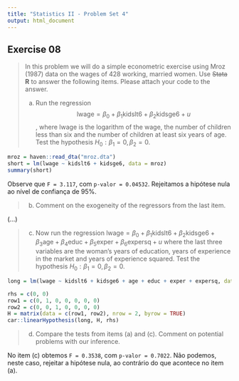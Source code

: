 ```yaml
---
title: "Statistics II - Problem Set 4"
output: html_document
---
```


## Exercise 08

> In this problem we will do a simple econometric exercise using Mroz (1987) data on the wages of 428 working, married 
> women. Use ~~Stata~~ **R** to answer the following items. Please attach your code to the answer. 
> 
> (a) Run the regression $$\text{lwage} = \beta_0 + \beta_1 \text{kidslt6} + \beta_2 \text{kidsge6} + u$$, where $\text{lwage}$ is the logarithm of the wage, 
> \text{kidslt6} the number of children less than six and \text{kidsge6} the number of children at least six years of age. Test the hypothesis $H_0 : \beta_1 = 0, \beta_2 = 0$.


```r
mroz = haven::read_dta("mroz.dta")
short = lm(lwage ~ kidslt6 + kidsge6, data = mroz)
summary(short)
```

Observe que `F = 3.117`, com `p-valor = 0.04532`. Rejeitamos a hipótese nula ao nível de confiança de 95%.

> (b) Comment on the exogeneity of the regressors from the last item.

(...)

> (c) Now run the regression $\text{lwage} = \beta_0 + \beta_1 \text{kidslt6} + \beta_2 \text{kidsge6} + \beta_3 \text{age} + \beta_4 \text{educ} + \beta_5 \text{exper} + \beta_6 \text{expersq} + u$ where the last three variables are the woman’s years of education, years of experience in the market and years of experience squared.
Test the hypothesis $H_0: \beta_1 = 0, \beta_2 = 0$.

```r
long = lm(lwage ~ kidslt6 + kidsge6 + age + educ + exper + expersq, data = mroz)

rhs = c(0, 0)
row1 = c(0, 1, 0, 0, 0, 0, 0)
row2 = c(0, 0, 1, 0, 0, 0, 0)
H = matrix(data = c(row1, row2), nrow = 2, byrow = TRUE)
car::linearHypothesis(long, H, rhs)
```

> (d) Compare the tests from items (a) and (c). Comment on potential problems with our inference.

No item (c) obtemos `F = 0.3538`, com `p-valor = 0.7022`. Não podemos, neste caso, rejeitar a hipótese nula, ao contrário do que acontece no item (a).

